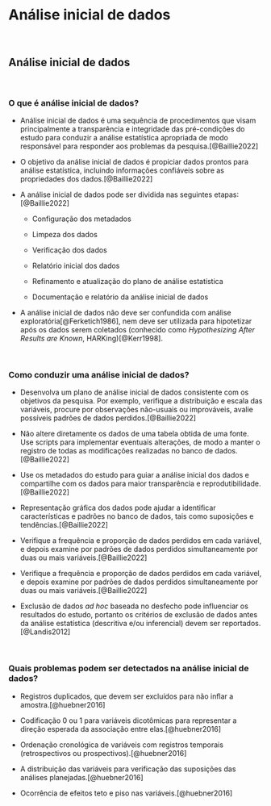 # **Análise inicial de dados** {#analise-inicial-dados}

<br>

## Análise inicial de dados {#analise-inicial}

<br>

### O que é análise inicial de dados?

-   Análise inicial de dados é uma sequência de procedimentos que visam principalmente a transparência e integridade das pré-condições do estudo para conduzir a análise estatística apropriada de modo responsável para responder aos problemas da pesquisa.[@Baillie2022]

-   O objetivo da análise inicial de dados é propiciar dados prontos para análise estatística, incluindo informações confiáveis sobre as propriedades dos dados.[@Baillie2022]

-   A análise inicial de dados pode ser dividida nas seguintes etapas:[@Baillie2022]

    -   Configuração dos metadados

    -   Limpeza dos dados

    -   Verificação dos dados

    -   Relatório inicial dos dados

    -   Refinamento e atualização do plano de análise estatística

    -   Documentação e relatório da análise inicial de dados

-   A análise inicial de dados não deve ser confundida com análise exploratória[@Ferketich1986], nem deve ser utilizada para hipotetizar após os dados serem coletados (conhecido como *Hypothesizing After Results are Known*, HARKing)[@Kerr1998].

<br>

### Como conduzir uma análise inicial de dados?

-   Desenvolva um plano de análise inicial de dados consistente com os objetivos da pesquisa. Por exemplo, verifique a distribuição e escala das variáveis, procure por observações não-usuais ou improváveis, avalie possíveis padrões de dados perdidos.[@Baillie2022]

-   Não altere diretamente os dados de uma tabela obtida de uma fonte. Use scripts para implementar eventuais alterações, de modo a manter o registro de todas as modificações realizadas no banco de dados.[@Baillie2022]

-   Use os metadados do estudo para guiar a análise inicial dos dados e compartilhe com os dados para maior transparência e reprodutibilidade.[@Baillie2022]

-   Representação gráfica dos dados pode ajudar a identificar características e padrões no banco de dados, tais como suposições e tendências.[@Baillie2022]

-   Verifique a frequência e proporção de dados perdidos em cada variável, e depois examine por padrões de dados perdidos simultaneamente por duas ou mais variáveis.[@Baillie2022]

-   Verifique a frequência e proporção de dados perdidos em cada variável, e depois examine por padrões de dados perdidos simultaneamente por duas ou mais variáveis.[@Baillie2022]

-   Exclusão de dados *ad hoc* baseada no desfecho pode influenciar os resultados do estudo, portanto os critérios de exclusão de dados antes da análise estatística (descritiva e/ou inferencial) devem ser reportados.[@Landis2012]

<br>

### Quais problemas podem ser detectados na análise inicial de dados?

-   Registros duplicados, que devem ser excluídos para não inflar a amostra.[@huebner2016]

-   Codificação 0 ou 1 para variáveis dicotômicas para representar a direção esperada da associação entre elas.[@huebner2016]

-   Ordenação cronológica de variáveis com registros temporais (retrospectivos ou prospectivos).[@huebner2016]

-   A distribuição das variáveis para verificação das suposições das análises planejadas.[@huebner2016]

-   Ocorrência de efeitos teto e piso nas variáveis.[@huebner2016]

<br>
